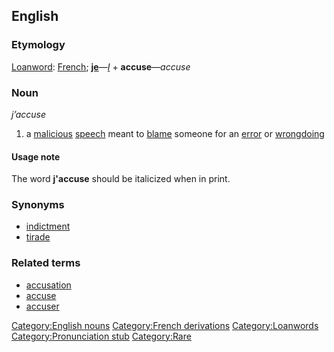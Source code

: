 ==English==
<!---Pronunciation: zha-KYOOZ--->
===Etymology===
[[Loanword]]: [[French]]; '''[[je]]'''&mdash;''[[I]]'' + '''accuse'''&mdash;''accuse''

===Noun===
''j’accuse''

# a [[malicious]] [[speech]] meant to [[blame]] someone for an [[error]] or [[wrongdoing]]

====Usage note====
The word '''j'accuse''' should be italicized when in print.

===Synonyms===
* [[indictment]]
* [[tirade]]

===Related terms===
* [[accusation]]
* [[accuse]]
* [[accuser]]

[[Category:English nouns]]
[[Category:French derivations]]
[[Category:Loanwords]]
[[Category:Pronunciation stub]]
[[Category:Rare]]